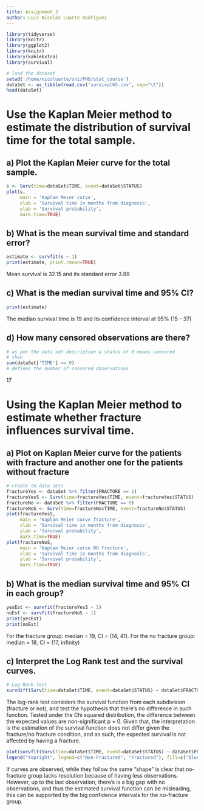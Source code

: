 ```yaml
---
title: Assignment 3
author: Luis Nicolas Luarte Rodriguez
---
```


```r
library(tidyverse)
library(knitr)
library(ggplot2)
library(knitr)
library(kableExtra)
library(survival)
```


```r
# load the dataset
setwd('/home/nicoluarte/uni/PHD/stat_course')
dataSet <- as_tibble(read.csv('survival65.csv', sep="\t"))
head(dataSet)
```

# Use the Kaplan Meier method to estimate the distribution of survival time for the total sample.

## a) Plot the Kaplan Meier curve for the total sample.

```r
s <- Surv(time=dataSet$TIME, event=dataSet$STATUS)
plot(s,
     main = 'Kaplan Meier curve',
     xlab = 'Survival time in months from diagnosis',
     ylab = 'Survival probability',
     mark.time=TRUE)
```

## b) What is the mean survival time and standard error?

```r
estimate <- survfit(s ~ 1)
print(estimate, print.rmean=TRUE)
```
Mean survival is 32.15 and its standard error 3.99

## c) What is the median survival time and 95% CI?
```r
print(estimate)
```
The median survival time is 19 and its confidence interval at 95% (15 - 37)

## d) How many censored observations are there?
```r
# as per the data set description a status of 0 means censored
# then
sum(dataSet['TIME'] == 0)
# defines the number of censored observations
```
17

# Using the Kaplan Meier method to estimate whether fracture influences survival time.

## a) Plot on Kaplan Meier curve for the patients with fracture and another one for the patients without fracture
```r
# create to data sets
fractureYes <- dataSet %>% filter(FRACTURE == 1)
fractureYesS <- Surv(time=fractureYes$TIME, event=fractureYes$STATUS)
fractureNo <- dataSet %>% filter(FRACTURE == 0)
fractureNoS <- Surv(time=fractureNo$TIME, event=fractureNo$STATUS)
plot(fractureYesS,
     main = 'Kaplan Meier curve fracture',
     xlab = 'Survival time in months from diagnosis',
     ylab = 'Survival probability',
     mark.time=TRUE)
plot(fractureNoS,
     main = 'Kaplan Meier curve NO fracture',
     xlab = 'Survival time in months from diagnosis',
     ylab = 'Survival probability',
     mark.time=TRUE)
```

## b) What is the median survival time and 95% CI in each group?
```r
yesEst <- survfit(fractureYesS ~ 1)
noEst <- survfit(fractureNoS ~ 1)
print(yesEst)
print(noEst)
```
For the fracture group: median = 19, CI = (14, 41). For the no fracture group: median = 18, CI = (17, infinity)

## c) Interpret the Log Rank test and the survival curves.
```r
# Log Rank test
survdiff(Surv(time=dataSet$TIME, event=dataSet$STATUS) ~ dataSet$FRACTURE)
```
The log-rank test considers the survival function from each subdivision (fracture or not), and test the hypothesis that there's no difference in such function. Tested under the Chi squared distribution, the difference between the expected values are non-significant p = 0. Given that, the interpretation is the estimation of the survival function does not differ given the fracture/no fracture condition, and as such, the expected survival is not affected by having a fracture.
```r
plot(survfit(Surv(time=dataSet$TIME, event=dataSet$STATUS) ~ dataSet$FRACTURE), main = "Survival curves given fracture status", xlab = 'Survival time in months from diagnosis', ylab='Survival probability', col=c('blue', 'red'))
legend("topright", legend=c("Non-Fractured", "Fractured"), fill=c("blue", "red"), bty="n")
```
If curves are observed, while they follow the same "shape" is clear that no-fracture group lacks resolution because of having less observations. However, up to the last observation, there's is a big gap with no observations, and thus the estimated survival function can be misleading, this can be supported by the big confidence intervals for the no-fracture group.




